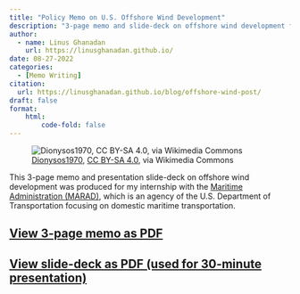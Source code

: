 ```yaml
---
title: "Policy Memo on U.S. Offshore Wind Development"
description: "3-page memo and slide-deck on offshore wind development from with the Maritime Administration (federal agency of the U.S. Department of Transportation)"
author: 
  - name: Linus Ghanadan
    url: https://linusghanadan.github.io/
date: 08-27-2022
categories:
  - [Memo Writing]
citation:
  url: https://linusghanadan.github.io/blog/offshore-wind-post/
draft: false
format:
    html:
        code-fold: false
---
```


![[Dionysos1970](https://commons.wikimedia.org/wiki/File:Windpark_3449.jpg), [CC BY-SA 4.0](https://creativecommons.org/licenses/by-sa/4.0/deed.en), via Wikimedia Commons](offshore-wind5.jpeg)

This 3-page memo and presentation slide-deck on offshore wind development was produced for my internship with the [Maritime Administration (MARAD)](https://www.maritime.dot.gov/), which is an agency of the U.S. Department of Transportation focusing on domestic maritime transportation.

## [View 3-page memo as PDF](offshore-wind-memo.pdf)

## [View slide-deck as PDF (used for 30-minute presentation)](offshore-wind-presentation.pdf)
